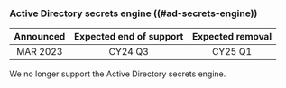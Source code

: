 ### Active Directory secrets engine ((#ad-secrets-engine))

| Announced | Expected end of support | Expected removal |
| :-------: | :---------------------: | :--------------: |
| MAR 2023  | CY24 Q3                 | CY25 Q1

We no longer support the Active Directory secrets engine.
